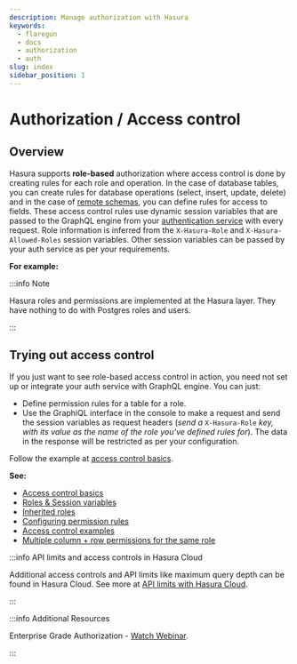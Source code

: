 ```yaml
---
description: Manage authorization with Hasura
keywords:
  - flaregun
  - docs
  - authorization
  - auth
slug: index
sidebar_position: 1
---
```



# Authorization / Access control

## Overview

Hasura supports **role-based** authorization where access control is done by creating rules for each role and operation. In the case of database tables, you can create rules for database operations (select, insert, update, delete) and in the case of [remote schemas](/graphql/core/remote-schemas/index.mdx), you can define rules for access to fields. These access control rules use dynamic session
variables that are passed to the GraphQL engine from your
[authentication service](/graphql/core/auth/authentication/index.mdx) with every request. Role information is inferred from the `X-Hasura-Role` and `X-Hasura-Allowed-Roles` session variables. Other session variables can be passed by your auth service as per your requirements.

**For example:**

<Thumbnail
  src="/img/graphql/core/auth/hasura-perms.png"
  alt="Create a permission rule"
  width="800px"
/>

:::info Note

Hasura roles and permissions are implemented at the Hasura layer. They
have nothing to do with Postgres roles and users.

:::

## Trying out access control

If you just want to see role-based access control in action, you need
not set up or integrate your auth service with GraphQL engine. You can
just:

- Define permission rules for a table for a role.
- Use the GraphiQL interface in the console to make a request and send
  the session variables as request headers (_send a_ `X-Hasura-Role`
  _key, with its value as the name of the role you've defined rules
  for_). The data in the response will be restricted as per your
  configuration.

Follow the example at [access control basics](/graphql/core/auth/authorization/basics.mdx).

**See:**

- [Access control basics](/graphql/core/auth/authorization/basics.mdx)
- [Roles & Session variables](/graphql/core/auth/authorization/roles-variables.mdx)
- [Inherited roles](/graphql/core/auth/authorization/inherited-roles.mdx)
- [Configuring permission rules](/graphql/core/auth/authorization/permission-rules.mdx)
- [Access control examples](/graphql/core/auth/authorization/common-roles-auth-examples.mdx)
- [Multiple column + row permissions for the same role](/graphql/core/auth/authorization/role-multiple-rules.mdx)

:::info API limits and access controls in Hasura Cloud

Additional access controls and API limits like maximum query depth can
be found in Hasura Cloud. See more at
[API limits with Hasura Cloud](/graphql/cloud/security/api-limits.mdx).

:::

:::info Additional Resources

Enterprise Grade Authorization - [Watch Webinar](https://hasura.io/events/webinar/authorization-modeling-hasura/?pg=docs&plcmt=body&cta=watch-webinar&tech=).

:::
